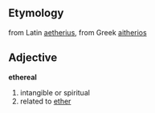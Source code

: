 ==Etymology==
from Latin [[aetherius]], from Greek [[aitherios]]
==Adjective==
'''ethereal'''

#intangible or spiritual
#related to [[ether]]